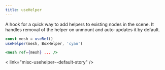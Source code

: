 ```yaml
---
title: useHelper
---
```


A hook for a quick way to add helpers to existing nodes in the scene. It handles removal of the helper on unmount and auto-updates it by default.

```jsx
const mesh = useRef()
useHelper(mesh, BoxHelper, 'cyan')

<mesh ref={mesh} ... />
```

< link="misc-usehelper--default-story" />

<StoryBook lib="drei" id="misc-usehelper--default-story" />
